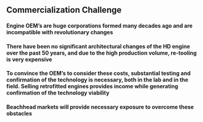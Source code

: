 [//]: # (# Main Commercialization Challenge)

## Commercialization Challenge

#### Engine OEM’s are huge corporations formed many decades ago and are incompatible with revolutionary changes


#### There have been no significant architectural changes of the HD engine over the past 50 years, and due to the high production volume, re-tooling is very expensive

#### To convince the OEM’s to consider these costs, substantial testing and confirmation of the technology is necessary, both in the lab and in the field.  Selling retrofitted engines provides income while generating confirmation of the technology viability

#### Beachhead markets will provide necessary exposure to overcome these obstacles




